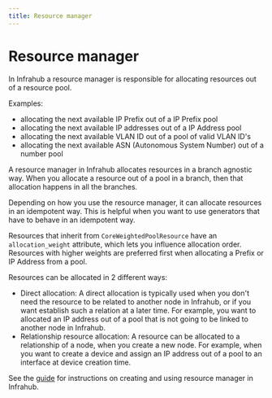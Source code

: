 ```yaml
---
title: Resource manager
---
```


# Resource manager

In Infrahub a resource manager is responsible for allocating resources out of a resource pool.

Examples:

- allocating the next available IP Prefix out of a IP Prefix pool
- allocating the next available IP addresses out of a IP Address pool
- allocating the next available VLAN ID out of a pool of valid VLAN ID's
- allocating the next available ASN (Autonomous System Number) out of a number pool

A resource manager in Infrahub allocates resources in a branch agnostic way. When you allocate a resource out of a pool in a branch, then that allocation happens in all the branches.

Depending on how you use the resource manager, it can allocate resources in an idempotent way. This is helpful when you want to use generators that have to behave in an idempotent way.

Resources that inherit from `CoreWeightedPoolResource` have an `allocation_weight` attribute, which lets you influence allocation order. Resources with higher weights are preferred first when allocating a Prefix or IP Address from a pool.

Resources can be allocated in 2 different ways:

- Direct allocation: A direct allocation is typically used when you don't need the resource to be related to another node in Infrahub, or if you want establish such a relation at a later time. For example, you want to allocated an IP address out of a pool that is not going to be linked to another node in Infrahub.
- Relationship resource allocation: A resource can be allocated to a relationship of a node, when you create a new node. For example, when you want to create a device and assign an IP address out of a pool to an interface at device creation time.

See the [guide](../guides/resource-manager) for instructions on creating and using resource manager in Infrahub.
